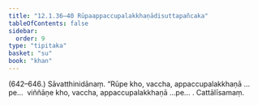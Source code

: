 ```yaml
---
title: "12.1.36–40 Rūpaappaccupalakkhaṇādisuttapañcaka"
tableOfContents: false
sidebar:
  order: 9
type: "tipitaka"
basket: "su"
book: "khan"
---
```



<DynamicBreadcrumb />

<Paragraph type="center" book="khan">
(642–646.)
</Paragraph>

<Paragraph number="1265" book="khan">
Sāvatthinidānaṃ. “Rūpe kho, vaccha, appaccupalakkhaṇā …pe…  viññāṇe kho, vaccha, appaccupalakkhaṇā …pe… . Cattālīsamaṃ.
</Paragraph>